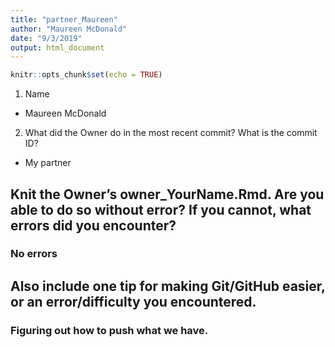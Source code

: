 ```yaml
---
title: "partner_Maureen"
author: "Maureen McDonald"
date: "9/3/2019"
output: html_document
---
```


```r
knitr::opts_chunk$set(echo = TRUE)
```

1. Name
  + Maureen McDonald

2. What did the Owner do in the most recent commit? What is the commit ID?
  + My partner 

## Knit the Owner’s owner_YourName.Rmd. Are you able to do so without error? If you cannot, what errors did you encounter?
### No errors

## Also include one tip for making Git/GitHub easier, or an error/difficulty you encountered.
### Figuring out how to push what we have.


